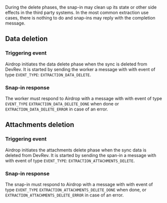 During the delete phases, the snap-in may clean up its state or other side effects in the third party systems.
In the most common extraction use cases, there is nothing to do and snap-ins may reply with the completion message.

## Data deletion

### Triggering event

Airdrop initiates the data delete phase when the sync is deleted from DevRev.
It is started by sending the worker a message with with event of type `EVENT_TYPE`: `EXTRACTION_DATA_DELETE`.

### Snap-in response

The worker must respond to Airdrop with a message with with event of type `EVENT_TYPE` `EXTRACTION_DATA_DELETE_DONE` when done or
`EXTRACTION_DATA_DELETE_ERROR` in case of an error.

## Attachments deletion


### Triggering event

Airdrop initiates the attachments delete phase when the sync data is deleted from DevRev.
It is started by sending the span-in a message with with event of type `EVENT_TYPE`: `EXTRACTION_ATTACHMENTS_DELETE`.

### Snap-in response

The snap-in must respond to Airdrop with a message with with event of type `EVENT_TYPE` `EXTRACTION_ATTACHMENTS_DELETE_DONE` when done,
or `EXTRACTION_ATTACHMENTS_DELETE_ERROR` in case of an error.

